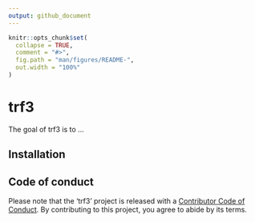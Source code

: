 ```yaml
---
output: github_document
---
```


<!-- README.md is generated from README.Rmd. Please edit that file -->

```r
knitr::opts_chunk$set(
  collapse = TRUE,
  comment = "#>",
  fig.path = "man/figures/README-",
  out.width = "100%"
)
```
# trf3

<!-- badges: start -->
<!-- badges: end -->

The goal of trf3 is to ...

## Installation


## Code of conduct

Please note that the 'trf3' project is released with a
  [Contributor Code of Conduct](.github/CODE_OF_CONDUCT.md).
  By contributing to this project, you agree to abide by its terms.

